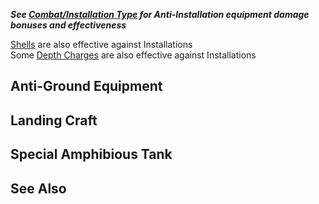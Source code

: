 
'''''See [[Combat/Installation Type]] for Anti-Installation equipment damage bonuses and effectiveness'''''


[[List_of_Shells_by_stats|Shells]] are also effective against Installations <br>
Some [[List_of_Anti-Submarine_Equipment_by_stats#Depth_Charges|Depth Charges]] are also effective against Installations

<!--
*Green : Outstanding
*Yellow : Above average
-->
==Anti-Ground Equipment==
{{EquipmentComparisonKai
|iterator = equipmentByType|type = 37
|WG42 (Wurfgerät 42)_notes = Does bonus damage to installations.
|Shipborne Model Type 4 20cm Anti-ground Rocket Launcher_notes = Does bonus damage to installations.
|Type 4 20cm Anti-ground Rocket Launcher (Concentrated Deployment)_notes = Does bonus damage to installations.

|WG42 (Wurfgerät 42)_notes_highlight = outstanding
|Shipborne Model Type 4 20cm Anti-ground Rocket Launcher_notes_highlight = outstanding
|Type 4 20cm Anti-ground Rocket Launcher (Concentrated Deployment)_notes_highlight = outstanding
}}
==Landing Craft==
{{EquipmentComparisonKai
|iterator = equipmentByType|type = 24
|Daihatsu Landing Craft_notes = Does bonus damage to installations. <br><br>
Increases resource gains from expeditions.
|Daihatsu Landing Craft (Type 89 Medium Tank & Landing Force)_notes = Does bonus damage to installations. <br><br>
Increases resource gains from expeditions.
|Toku Daihatsu Landing Craft_notes  = Does bonus damage to installations. <br><br>
Increases resource gains from expeditions.
|Toku Daihatsu Landing Craft + 11th Tank Regiment_notes = Does bonus damage to installations.
|M4A1 DD_notes = Does bonus damage to installations.

|Daihatsu Landing Craft_notes_highlight = outstanding
|Daihatsu Landing Craft (Type 89 Medium Tank & Landing Force)_notes_highlight = outstanding
|Toku Daihatsu Landing Craft_notes_highlight = outstanding
|Toku Daihatsu Landing Craft + 11th Tank Regiment_notes_highlight = outstanding
|M4A1 DD_notes_highlight = outstanding
}}
==Special Amphibious Tank==
{{EquipmentComparisonKai
|iterator = equipmentByType|type = 46
|Special Type 2 Amphibious Tank_notes = Does bonus damage to installations. <br><br>
Increases resource gains from expeditions.
|Special Type 2 Amphibious Tank_notes_highlight = outstanding
}}

==See Also==
{{Equipmentlist}}